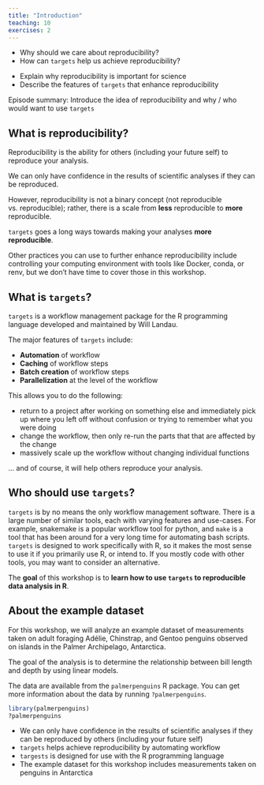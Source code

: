 ```yaml
---
title: "Introduction"
teaching: 10
exercises: 2
---
```


:::::::::::::::::::::::::::::::::::::: questions 

- Why should we care about reproducibility?
- How can `targets` help us achieve reproducibility?

::::::::::::::::::::::::::::::::::::::::::::::::

::::::::::::::::::::::::::::::::::::: objectives

- Explain why reproducibility is important for science
- Describe the features of `targets` that enhance reproducibility

::::::::::::::::::::::::::::::::::::::::::::::::

::::::::::::::::::::::::::::::::::::: {.instructor}

Episode summary: Introduce the idea of reproducibility and why / who would want to use `targets`

:::::::::::::::::::::::::::::::::::::

## What is reproducibility?

Reproducibility is the ability for others (including your future self) to reproduce your analysis.

We can only have confidence in the results of scientific analyses if they can be reproduced.

However, reproducibility is not a binary concept (not reproducible vs. reproducible); rather, there is a scale from **less** reproducible to **more** reproducible.

`targets` goes a long ways towards making your analyses **more reproducible**.

Other practices you can use to further enhance reproducibility include controlling your computing environment with tools like Docker, conda, or renv, but we don't have time to cover those in this workshop.

## What is `targets`?

`targets` is a workflow management package for the R programming language developed and maintained by Will Landau.

The major features of `targets` include:

- **Automation** of workflow
- **Caching** of workflow steps
- **Batch creation** of workflow steps
- **Parallelization** at the level of the workflow

This allows you to do the following:

- return to a project after working on something else and immediately pick up where you left off without confusion or trying to remember what you were doing
- change the workflow, then only re-run the parts that that are affected by the change
- massively scale up the workflow without changing individual functions

... and of course, it will help others reproduce your analysis.

## Who should use `targets`?

`targets` is by no means the only workflow management software.
There is a large number of similar tools, each with varying features and use-cases.
For example, snakemake is a popular workflow tool for python, and `make` is a tool that has been around for a very long time for automating bash scripts.
`targets` is designed to work specifically with R, so it makes the most sense to use it if you primarily use R, or intend to.
If you mostly code with other tools, you may want to consider an alternative.

The **goal** of this workshop is to **learn how to use `targets` to reproducible data analysis in R**.

## About the example dataset

For this workshop, we will analyze an example dataset of measurements taken on adult foraging Adélie, Chinstrap, and Gentoo penguins observed on islands in the Palmer Archipelago, Antarctica.

The goal of the analysis is to determine the relationship between bill length and depth by using linear models.

The data are available from the `palmerpenguins` R package. You can get more information about the data by running `?palmerpenguins`.

```r
library(palmerpenguins)
?palmerpenguins
```

::::::::::::::::::::::::::::::::::::: keypoints 

- We can only have confidence in the results of scientific analyses if they can be reproduced by others (including your future self)
- `targets` helps achieve reproducibility by automating workflow
- `targests` is designed for use with the R programming language
- The example dataset for this workshop includes measurements taken on penguins in Antarctica

::::::::::::::::::::::::::::::::::::::::::::::::
